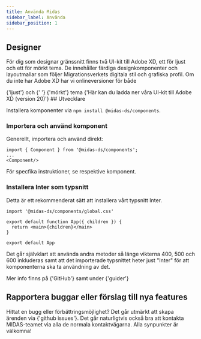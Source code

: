 ```yaml
---
title: Använda Midas
sidebar_label: Använda
sidebar_position: 1
---
```



## Designer

För dig som designar gränssnitt finns två UI-kit till Adobe XD, ett för ljust och ett för mörkt tema. De innehåller färdiga designkomponenter och layoutmallar som följer Migrationsverkets digitala stil och grafiska profil. Om du inte har Adobe XD har vi onlineversioner för både

<Link href='https://xd.adobe.com/view/3956fdcc-49a2-4103-be79-826cd32b03a1-6c05/?hints=off'>{'ljust'}</Link> och <Link href='https://xd.adobe.com/view/e8603d75-698d-4896-a7ea-686d6847479e-bd33/?hints=off'>
  {' '}
  {'mörkt'}
</Link> tema

<Link href='/files/MIDAS_UIkit_20.zip'>{'Här kan du ladda ner våra UI-kit till Adobe XD (version 20)'}</Link>
## Utvecklare

Installera komponenter via `npm install @midas-ds/components`.

### Importera och använd komponent

Generellt, importera och använd direkt:

```tsx
import { Component } from '@midas-ds/components';
...
<Component/>
```

För specfika instruktioner, se respektive komponent.

### Installera Inter som typsnitt

Detta är ett rekommenderat sätt att installera vårt typsnitt Inter.

```tsx {1} title="App.tsx (rootfilen i din app)"
import '@midas-ds/components/global.css'

export default function App({ children }) {
  return <main>{children}</main>
}

export default App
```

Det går självklart att använda andra metoder så länge vikterna 400, 500 och 600 inkluderas samt att det importerade typsnittet heter just "Inter" för att komponenterna ska ta användning av det.

Mer info finns på <Link href='https://github.com/migrationsverket/midas'>{'GitHub'}</Link> samt under <Link href='/dev/common-issues'>{'guider'}</Link>

## Rapportera buggar eller förslag till nya features

Hittat en bugg eller förbättringsmöjlighet? Det går utmärkt att skapa ärenden via <Link href='https://github.com/migrationsverket/midas/issues'>{'github issues'}</Link>.
Det går naturligtvis också bra att kontakta MIDAS-teamet via alla de normala kontaktvägarna. Alla synpunkter är välkomna!
